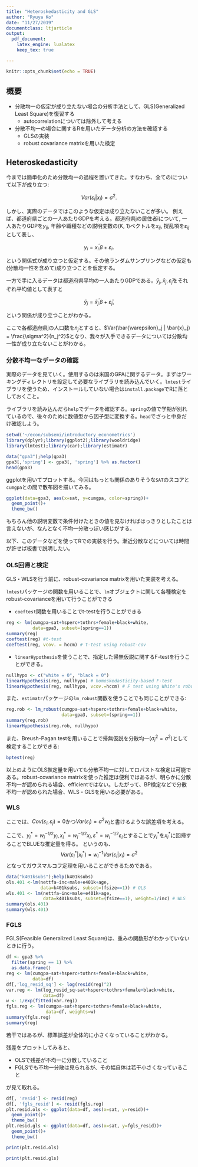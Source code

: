 ```yaml
---
title: "Heteroskedasticity and GLS"
author: "Ryuya Ko"
date: "11/27/2019"
documentclass: ltjarticle
output: 
  pdf_document: 
    latex_engine: lualatex 
    keep_tex: true

---
```


```r
knitr::opts_chunk$set(echo = TRUE)
```

## 概要

- 分散均一の仮定が成り立たない場合の分析手法として、GLS(Generalized Least Square)を復習する
    - autocorrelationについては除外して考える
- 分散不均一の場合に関するRを用いたデータ分析の方法を確認する
    - GLSの実装
    - robust covariance matrixを用いた検定

## Heteroskedasticity

今までは簡単化のため分散均一の過程を置いてきた。すなわち、全てのiについて以下が成り立つ:

$$ Var(\varepsilon_i | x_i) = \sigma^2.$$

しかし、実際のデータではこのような仮定は成り立たないことが多い。
例えば、都道府県ごとの一人あたりGDPを考える。都道府県jの居住者iについて, 一人あたりGDPを$y_{ij}$, 年齢や職種などの説明変数の(K, 1)ベクトルを$x_{ij}$, 撹乱項を$\varepsilon_{ij}$として表し、

$$ y_i = x_i^\prime \beta + \varepsilon_i. $$

という関係式が成り立つと仮定する。その他ランダムサンプリングなどの仮定も(分散均一性を含めて)成り立つことを仮定する。

一方で手に入るデータは都道府県平均の一人あたりGDPである。$\bar{y}_j, \bar{x}_j, \bar{\varepsilon}_j$をそれぞれ平均値として表すと

$$ \bar{y}_j =  \bar{x}^\prime_j\beta + \bar{\varepsilon}_j, $$

という関係が成り立つことがわかる。

ここで各都道府県jの人口数を$n_j$とすると、$Var(\bar{\varepsilon}_j | \bar{x}_j) = \frac{\sigma^2}{n_j^2}$となり、我々が入手できるデータについては分散均一性が成り立たないことがわかる。

### 分散不均一なデータの確認

実際のデータを見ていく。使用するのは米国のGPAに関するデータ。まずはワーキングディレクトリを設定して必要なライブラリを読み込んでいく。`lmtest`ライブラリを使うため、インストールしていない場合は`install.package`でRに落としておくこと。

ライブラリを読み込んだら`help`でデータを確認する。`spring`の値で学期が別れているので、後々のために数値型から因子型に変換する。`head`でざっと中身だけ確認しよう。

```r
setwd('~/econ/subsemi/introductory_econometrics')
library(dplyr);library(ggplot2);library(wooldridge)
library(lmtest);library(car);library(estimatr)
```

```r
data("gpa3");help(gpa3)
gpa3[,'spring'] <- gpa3[, 'spring'] %>% as.factor()
head(gpa3)
```


ggplotを用いてプロットする。今回はもっとも関係のありそうな`SAT`のスコアと`cumgpa`との間で散布図を描いてみる。


```r
ggplot(data=gpa3, aes(x=sat, y=cumgpa, color=spring))+
  geom_point()+
  theme_bw()
```


もちろん他の説明変数で条件付けたときの値を見なければはっきりとしたことは言えないが、なんとなく不均一分散っぽい感じがする。


以下、このデータなどを使ってRでの実装を行う。漸近分散などについては時間が許せば板書で説明したい。


### OLS回帰と検定

GLS・WLSを行う前に、robust-covariance matrixを用いた実装を考える。


`lmtest`パッケージの関数を用いることで、`lm`オブジェクトに関して各種検定をrobust-covarianceを用いて行うことができる

- `coeftest`関数を用いることでt-testを行うことができる

```r
reg <- lm(cumgpa~sat+hsperc+tothrs+female+black+white,
          data=gpa3, subset=(spring==1))
summary(reg)
coeftest(reg) #t-test
coeftest(reg, vcov. = hccm) # t-test using robust-cov
```

- `linearHypothesis`を使うことで、指定した帰無仮説に関するF-testを行うことができる。

```r
nullhypo <- c("white = 0", "black = 0")
linearHypothesis(reg, nullhypo) # homoskedasticity-based F-test
linearHypothesis(reg, nullhypo, vcov.=hccm) # F test using White's robust covariance matrix
```


また、`estimatr`パッケージの`lm_robust`関数を使うことでも同じことができる:

```r
reg.rob <- lm_robust(cumgpa~sat+hsperc+tothrs+female+black+white,
                     data=gpa3, subset=(spring==1))
summary(reg.rob)
linearHypothesis(reg.rob, nullhypo)
```

また、Breush-Pagan testを用いることで帰無仮説を分散均一($\sigma^2_i = \sigma^2$)として検定することができる:

```r
bptest(reg)
```

以上のようにOLS推定量を用いても分散不均一に対してロバストな検定は可能である。robust-covariance matrixを使った推定は便利ではあるが、明らかに分散不均一が認められる場合、efficientではない。したがって、BP検定などで分散不均一が認められた場合、WLS・GLSを用いる必要がある。

### WLS

ここでは、$Cov(\varepsilon_i, \varepsilon_j) = 0$かつ$Var(\varepsilon_i) = \sigma^2 w_i$と書けるような誤差項を考える。

ここで、$y^*_i = w_i^{-1/2}y_i, x^*_i = w_i^{-1/2}x_i, \varepsilon^* = w_i^{-1/2}\varepsilon_i$とすることで$y^*_i$を$x^*_i$に回帰することでBLUEな推定量を得る。
というのも、
$$
Var(\varepsilon^*_i | x_i^*) = w_i^{-1}Var(\varepsilon_i|x_i) = \sigma^2
$$
となってガウスマルコフ定理を用いることができるためである。

```r
data("k401ksubs");help(k401ksubs)
ols.401 <-lm(nettfa~inc+male+e401k+age,
             data=k401ksubs, subset=(fsize==1)) # OLS
wls.401 <- lm(nettfa~inc+male+e401k+age,
              data=k401ksubs, subset=(fsize==1), weight=1/inc) # WLS
summary(ols.401)
summary(wls.401)
```

### FGLS

FGLS(Feasible Generalized Least Square)は、重みの関数形がわかっていないときに行う。

```r
df <- gpa3 %>%
  filter(spring == 1) %>%
  as.data.frame()
reg <- lm(cumgpa~sat+hsperc+tothrs+female+black+white,
          data=df)
df[,'log_resid_sq'] <- log(resid(reg)^2)
var.reg <- lm(log_resid_sq~sat+hsperc+tothrs+female+black+white,
              data=df)
w <- 1/exp(fitted(var.reg))
fgls.reg <- lm(cumgpa~sat+hsperc+tothrs+female+black+white,
               data=df, weights=w)
summary(fgls.reg)
summary(reg)
```

若干ではあるが、標準誤差が全体的に小さくなっていることがわかる。

残差をプロットしてみると、

- OLSで残差が不均一に分散していること
- FGLSでも不均一分散は見られるが、その幅自体は若干小さくなっていること

が見て取れる。

```r
df[, 'resid'] <- resid(reg)
df[, 'fgls_resid'] <- resid(fgls.reg)
plt.resid.ols <- ggplot(data=df, aes(x=sat, y=resid))+
  geom_point()+
  theme_bw()
plt.resid.gls <- ggplot(data=df, aes(x=sat, y=fgls_resid))+
  geom_point()+
  theme_bw()
```



```r
print(plt.resid.ols)
```


```r
print(plt.resid.gls)
```